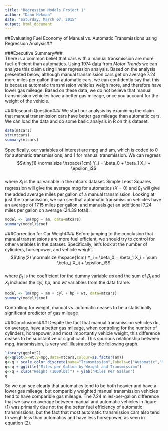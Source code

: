 ```yaml
---
title: "Regression Models Project 1"
author: "Dann Hekman"
date: "Saturday, March 07, 2015"
output: html_document
---
```


##Evaluating Fuel Economy of Manual vs. Automatic Transmissions using Regression Analysis##

###Executive Summary###  
There is a common belief that cars with a manual transmission are more fuel-efficient than automatics. Using 1974 [data](https://stat.ethz.ch/R-manual/R-devel/library/datasets/html/mtcars.html) from *Motor Trends* we can analyze this claim using linear regression analysis. Based on the analysis presented below, although manual transmission cars get on average 7.24 more miles per gallon than automatic cars, we can confidently say that this is because automatic transmission vehicles weigh more, and therefore have lower gas mileage. Based on these data, we do not believe that manual transmission vehicles have a better gas mileage, once you account for the weight of the vehicle. 

###Research Question###
We start our analysis by examining the claim that manual transmission cars have better gas mileage than automatic cars. We can load the data and do some basic analysis in R on this dataset. 
```r
data(mtcars)
str(mtcars)
summary(mtcars)
```  
Specifically, our variables of interest are mpg and am, which is coded to 0 for automatic transmissions, and 1 for manual transmission. 
We can regress  
$$\tiny(1) \normalsize \hspace{1cm} Y_i = \beta_0 + \beta_1 X_i + \epsilon_i$$  
where $X_i$ is the *as* variable in the mtcars dataset. Simple Least Squares regression will give the average mpg for automatics ($X = 0$) and $\beta_1$ will give the added average miles per gallon of a manual transmission. 
Looking at just the transmission, we can see that automatic transmission vehicles have an average of 17.15 miles per gallon, and manuals get an additional 7.24 miles per gallon on average (24.39 total).

```r
model <- lm(mpg ~ am, data=mtcars)
summary(model)$coef
```  

###Correction for Car Weight###
Before jumping to the conclusion that manual transmissions are more fuel efficient, we should try to control for other variables in the dataset. Specifically, let's look at the number of cylinders, horsepower, and vehicle weight.  
$$\tiny(2) \normalsize \hspace{1cm} Y_i = \beta_0 + \beta_1 X_i + \sum \beta_j X_ij + \epsilon_i$$  
where $\beta_1$ is the coefficient for the dummy variable *as* and the sum of $\beta_j$ and $X_j$ includes the *cyl, hp,* and *wt* variables from the data frame.  
```r
model <- lm(mpg ~ am + cyl + hp + wt, data=mtcars)
summary(model)$coef
```  

Controlling for weight, manual vs. automatic ceases to be a statistically significant predictor of gas mileage

###Conclusions###
Despite the fact that manual transmission vehicles do, on average, have a better gas mileage, when controling for the number of cylinders, horsepower, and most importantly vehicle weight, this difference ceases to be substantive or significant. This spurious relationship between mpg, transmission, is very well illustrated by the following graph.

```r
library(ggplot2)
q<-qplot(x=wt,y=mpg,data=mtcars,colour=as.factor(am))
q<-q + scale_color_discrete(name="Transmission",labels=c("Automatic","Manual"))
q<-q + ggtitle("Miles per Gallon by Weight and Transmission")
q<-q + xlab("Weight (1000lbs)") + ylab("Miles Per Gallon")
q
```  

So we can see clearly that automatics tend to be both heavier and have a lower gas mileage, but comparibly weighted manual transmission vehicles tend to have comparible gas mileage. The 7.24 miles-per-gallon difference that we saw on average between manual and automatic vehicles in figure (1) was primarily due not the the better fuel efficiency of automatic transmissions, but the fact that most automatic transmission cars also tend to weigh less than automatics and have less horsepower, as seen in equation (2).
